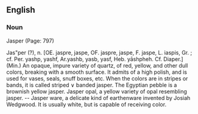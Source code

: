==English==
{{webster}}
===Noun===
Jasper (Page: 797)

Jas"per (?), n. [OE. jaspre, jaspe, OF. jaspre, jaspe, F. jaspe, L. iaspis, Gr. ; cf. Per. yashp, yashf, Ar.yashb, yasb, yasf, Heb. y&amacr;shpheh. Cf. Diaper.] (Min.) An opaque, impure variety of quartz, of red, yellow, and other dull colors, breaking with a smooth surface. It admits of a high polish, and is used for vases, seals, snuff boxes, etc. When the colors are in stripes or bands, it is called striped ∨ banded jasper. The Egyptian pebble is a brownish yellow jasper. Jasper opal, a yellow variety of opal resembling jasper. -- Jasper ware, a delicate kind of earthenware invented by Josiah Wedgwood. It is usually white, but is capable of receiving color.